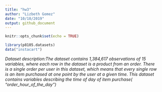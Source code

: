 ```yaml
---
title: "hw3"
author: "Lizbeth Gomez"
date: "10/10/2019"
output: github_document
---
```


```r
knitr::opts_chunk$set(echo = TRUE)
```

```r
library(p8105.datasets)
data("instacart")


```
*Dataset description:The dataset contains 1,384,617 observations of 15 variables, where each row in the dataset is a product from an order. There is a single order per user in this dataset, which means that every single row is an item purchased at one point by the user at a given time. This dataset contains variables describing the time of day of item purchase( "order_hour_of_the_day")  *